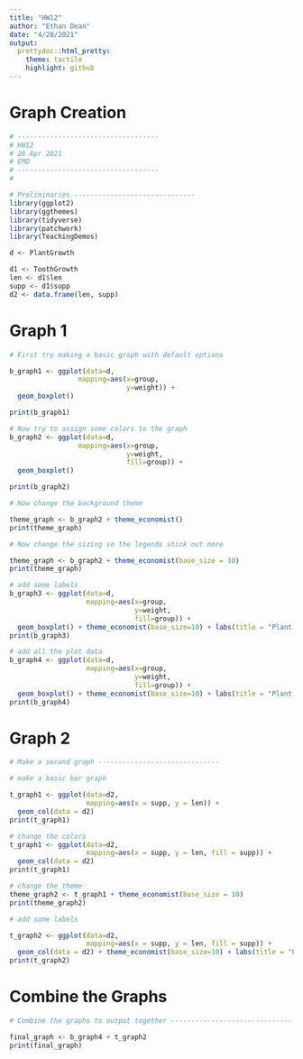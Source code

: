 ```yaml
---
title: "HW12"
author: "Ethan Dean"
date: "4/28/2021"
output:
  prettydoc::html_pretty:
    theme: tactile
    highlight: github
---
```


# Graph Creation

```r
# -----------------------------------
# HW12
# 28 Apr 2021
# EMD
# -----------------------------------
#

# Preliminaries ------------------------------
library(ggplot2)
library(ggthemes)
library(tidyverse)
library(patchwork)
library(TeachingDemos)

d <- PlantGrowth

d1 <- ToothGrowth
len <- d1$len
supp <- d1$supp
d2 <- data.frame(len, supp)
```

# Graph 1

```r

# First try making a basic graph with default options

b_graph1 <- ggplot(data=d, 
                 mapping=aes(x=group,
                             y=weight)) + 
  geom_boxplot()

print(b_graph1)                 

# Now try to assign some colors to the graph
b_graph2 <- ggplot(data=d, 
                 mapping=aes(x=group,
                             y=weight,
                             fill=group)) + 
  geom_boxplot()

print(b_graph2)

# Now change the background theme

theme_graph <- b_graph2 + theme_economist()
print(theme_graph)

# Now change the sizing so the legends stick out more

theme_graph <- b_graph2 + theme_economist(base_size = 10)
print(theme_graph)

# add some labels
b_graph3 <- ggplot(data=d, 
                   mapping=aes(x=group,
                               y=weight,
                               fill=group)) + 
  geom_boxplot() + theme_economist(base_size=10) + labs(title = "Plant Size Vs. Treatment Group", x = "Weight", y = "Treatment Group")
print(b_graph3)

# add all the plot data
b_graph4 <- ggplot(data=d, 
                   mapping=aes(x=group,
                               y=weight,
                               fill=group)) + 
  geom_boxplot() + theme_economist(base_size=10) + labs(title = "Plant Size Vs. Treatment Group", x = "Weight", y = "Treatment Group") + geom_point()
print(b_graph4)
```

# Graph 2

```r

# Make a second graph ------------------------------

# make a basic bar graph

t_graph1 <- ggplot(data=d2,
                   mapping=aes(x = supp, y = len)) +
  geom_col(data = d2)
print(t_graph1)

# change the colors
t_graph1 <- ggplot(data=d2,
                   mapping=aes(x = supp, y = len, fill = supp)) +
  geom_col(data = d2)
print(t_graph1)

# change the theme
theme_graph2 <- t_graph1 + theme_economist(base_size = 10)
print(theme_graph2)

# add some labels

t_graph2 <- ggplot(data=d2,
                   mapping=aes(x = supp, y = len, fill = supp)) +
  geom_col(data = d2) + theme_economist(base_size=10) + labs(title = "Cumulative Teeth size", x = "Length", y = "Treatment Group")
print(t_graph2)
```

# Combine the Graphs

```r
# Combine the graphs to output together ------------------------------

final_graph <- b_graph4 + t_graph2
print(final_graph)

```